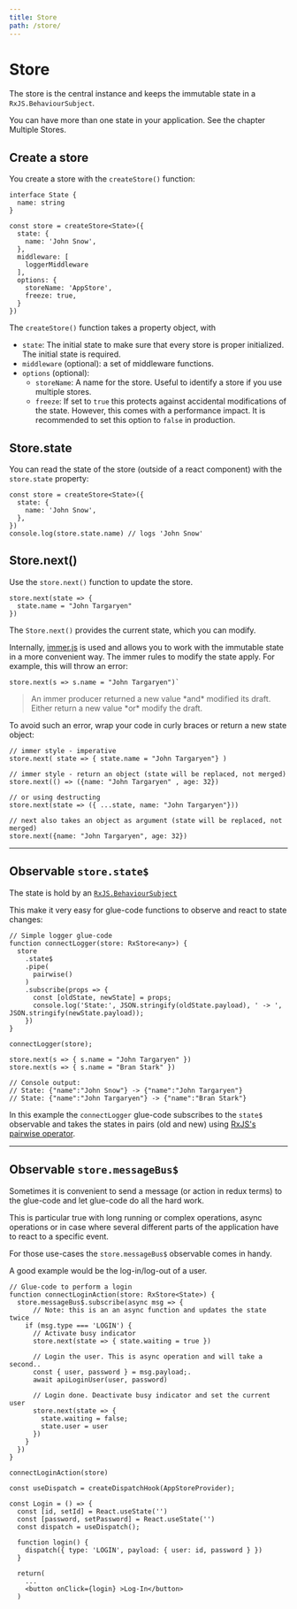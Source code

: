 ```yaml
---
title: Store
path: /store/
---
```



# Store

The store is the central instance and keeps the immutable state in a `RxJS.BehaviourSubject`.

You can have more than one state in your application. See the chapter <Link to="/multiple-stores">Multiple Stores</Link>.

## Create a store

You create a store with the `createStore()` function:

```code lines=5-16
interface State {
  name: string
}

const store = createStore<State>({
  state: {
    name: 'John Snow',
  },
  middleware: [
    loggerMiddleware
  ],
  options: {
    storeName: 'AppStore',
    freeze: true,
  }
})
```

The `createStore()` function takes a property object, with

- `state`: The initial state to make sure that every store is proper initialized. The initial state is required.
- `middleware` (optional): a set of <Link to="middleware">middleware</Link> functions.
- `options` (optional):
  - `storeName`: A name for the store. Useful to identify a store if you use <Link to="/multiple-stores">multiple stores</Link>.
  - `freeze`: If set to `true` this protects against accidental modifications of the state. However, this comes with a performance impact. It is recommended to set this option to `false` in production.

## Store.state

You can read the state of the store (outside of a react component) with the `store.state` property:

```code lines=6 src=https://stackblitz.com/edit/restate-create-store
const store = createStore<State>({
  state: {
    name: 'John Snow',
  },
})
console.log(store.state.name) // logs 'John Snow'
```

## Store.next()

Use the `store.next()` function to update the store.

```code src=https://stackblitz.com/edit/restate-create-store
store.next(state => {
  state.name = "John Targaryen"
})
```

The `Store.next()` provides the current state, which you can modify.

Internally, <a href="https://github.com/immerjs/immer">immer.js</a> is
used and allows you to work with the immutable state in a more convenient
way. The immer rules to modify the state apply. For example, this will
throw an error:

```code variant=warn title="This will throw an exception"
store.next(s => s.name = "John Targaryen")`

```

<blockquote>
  An immer producer returned a new value *and* modified its draft.
  Either return a new value *or* modify the draft.
</blockquote>
To avoid such an error, wrap your code in curly braces or return a new
state object:

```code variant=ok title="Different ways to use store.next" src=https://stackblitz.com/edit/restate-create-store
// immer style - imperative
store.next( state => { state.name = "John Targaryen"} )

// immer style - return an object (state will be replaced, not merged)
store.next(() => ({name: "John Targaryen" , age: 32})

// or using destructing
store.next(state => ({ ...state, name: "John Targaryen"}))

// next also takes an object as argument (state will be replaced, not merged)
store.next({name: "John Targaryen", age: 32})
```

---

## Observable `store.state$`

The state is hold by an <a href="http://reactivex.io/rxjs/manual/overview.html#behaviorsubject">`RxJS.BehaviourSubject`</a>

This make it very easy for glue-code functions to observe and react to state changes:

```code lines=3-11 src=https://stackblitz.com/edit/restate-middleware-logger
// Simple logger glue-code
function connectLogger(store: RxStore<any>) {
  store
    .state$
    .pipe(
      pairwise()
    )
    .subscribe(props => {
      const [oldState, newState] = props;
      console.log('State:', JSON.stringify(oldState.payload), ' -> ', JSON.stringify(newState.payload));
    })
}

connectLogger(store);

store.next(s => { s.name = "John Targaryen" })
store.next(s => { s.name = "Bran Stark" })

// Console output:
// State: {"name":"John Snow"} -> {"name":"John Targaryen"}
// State: {"name":"John Targaryen"} -> {"name":"Bran Stark"}
```

In this example the `connectLogger` glue-code subscribes to the `state$` observable
and takes the states in pairs (old and new) using <a href="https://rxjs-dev.firebaseapp.com/api/operators/pairwise" target="rxjs_pairwise">RxJS's pairwise operator</a>.

---

## Observable `store.messageBus$`

Sometimes it is convenient to send a message (or action in redux terms) to the glue-code and let glue-code do all the hard work.

This is particular true with long running or complex operations, async operations or in case where several different parts
of the application have to react to a specific event.

For those use-cases the `store.messageBus$` observable comes in handy.

A good example would be the log-in/log-out of a user.

```code lines=5-18 src=https://stackblitz.com/edit/restate-messagebus
// Glue-code to perform a login
function connectLoginAction(store: RxStore<State>) {
  store.messageBus$.subscribe(async msg => {
      // Note: this is an an async function and updates the state twice
    if (msg.type === 'LOGIN') {
      // Activate busy indicator
      store.next(state => { state.waiting = true })

      // Login the user. This is async operation and will take a second..
      const { user, password } = msg.payload;.
      await apiLoginUser(user, password)

      // Login done. Deactivate busy indicator and set the current user
      store.next(state => {
        state.waiting = false;
        state.user = user
      })
    }
  })
}

connectLoginAction(store)

const useDispatch = createDispatchHook(AppStoreProvider);

const Login = () => {
  const [id, setId] = React.useState('')
  const [password, setPassword] = React.useState('')
  const dispatch = useDispatch();

  function login() {
    dispatch({ type: 'LOGIN', payload: { user: id, password } })
  }

  return(
    ...
    <button onClick={login} >Log-In</button>
  )

```
